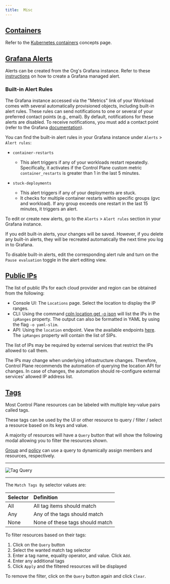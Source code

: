 ```yaml
---
title:  Misc
---
```


## [Containers](#containers)

Refer to the [Kubernetes containers](https://kubernetes.io/docs/concepts/containers/) concepts page.

## [Grafana Alerts](#alerts)

Alerts can be created from the Org's Grafana instance. Refer to
these [instructions](https://grafana.com/docs/grafana/latest/alerting/unified-alerting/alerting-rules/create-grafana-managed-rule/) on how
to create a Grafana managed alert.

### Built-in Alert Rules
The Grafana instance accessed via the "Metrics" link of your Workload comes with several automatically provisioned objects,
including built-in alert rules. These rules can send notifications to one or several of your preferred contact points (e.g., email).
By default, notifications for these alerts are disabled. To receive notifications, you must add a contact point (refer to the
Grafana [documentation](https://grafana.com/docs/grafana/latest/alerting/fundamentals/notifications/contact-points/)).

You can find the built-in alert rules in your Grafana instance under `Alerts` > `Alert rules`:

- `container-restarts`

  - This alert triggers if any of your workloads restart repeatedly. Specifically, it activates if the Control Plane custom
  metric `container_restarts` is greater than 1 in the last 5 minutes.

- `stuck-deployments`

  - This alert triggers if any of your deployments are stuck.
  - It checks for multiple container restarts within specific groups (gvc and workload). If any group exceeds one restart in
  the last 15 minutes, it triggers an alert.

To edit or create new alerts, go to the `Alerts` > `Alert rules` section in your Grafana instance.

If you edit built-in alerts, your changes will be saved. However, if you delete any built-in alerts, they will be recreated
automatically the next time you log in to Grafana.

To disable built-in alerts, edit the corresponding alert rule and turn on the `Pause evaluation` toggle in the alert editing
view.

## [Public IPs](#public-ips)

The list of public IPs for each cloud provider and region can be obtained from the following:

- Console UI: The `Locations` page. Select the location to display the IP ranges.
- CLI: Using the command [cpln location get -o json](/api-reference/cli#location) will list the IPs in the `ipRanges` property. The output can also be formatted in YAML by using the flag `-o yaml-slim`.
- API: Using the `location` endpoint. View the available endpoints [here](https://console.cpln.io/openapi/core#/location). The `ipRanges` property will contain the list of SIPs.

<Tip>
The list of IPs may be required by external services that restrict the IPs allowed to call them.

The IPs may change when underlying infrastructure changes. Therefore, Control Plane recommends the
automation of querying the location API for changes. In case of changes,
the automation should re-configure external services’ allowed IP address list.
</Tip>

## [Tags](#tags)

Most Control Plane resources can be labeled with multiple key-value pairs called tags.

These tags can be used by the UI or other resource to query / filter / select a resource based on its keys and value.

A majority of resources will have a `Query` button that will show the following modal allowing you to filter
the resources shown.

[Group](/api-reference/group) and [policy](/api-reference/policy) can use a query to dynamically assign members and resources, respectively.

---

![Tag Query](/img/concepts/misc/tag-query.png)

---

The `Match Tags By` selector values are:

| Selector | Definition                      |
| :------- | :------------------------------ |
| All      | All tag items should match      |
| Any      | Any of the tags should match    |
| None     | None of these tags should match |

To filter resources based on their tags:

1. Click on the `Query` button
2. Select the wanted match tag selector
3. Enter a tag name, equality operator, and value. Click `Add`.
4. Enter any additional tags
5. Click `Apply` and the filtered resources will be displayed

To remove the filter, click on the `Query` button again and click `Clear`.
